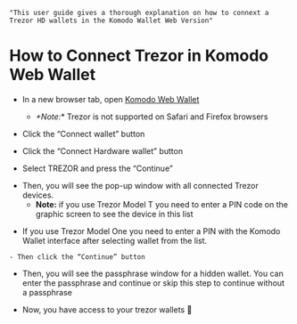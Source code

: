     "This user guide gives a thorough explanation on how to connext a Trezor HD wallets in the Komodo Wallet Web Version"


# How to Connect Trezor in Komodo Web Wallet

*   In a new browser tab, open [Komodo Web Wallet](https://app.komodoplatform.com/#/dex)
    - *+Note:** Trezor is not supported on Safari and Firefox browsers

*   Click the “Connect wallet” button

<OptimizedImage title=" How to Connect Trezor in Komodo Web Wallet" src={howToConnectTrezor1} alt=" How to Connect Trezor in Komodo Web Wallet" />

*   Click the “Connect Hardware wallet” button

<OptimizedImage title=" How to Connect Trezor in Komodo Web Wallet" src={howToConnectTrezor2} alt=" How to Connect Trezor in Komodo Web Wallet" />

*   Select TREZOR and press the “Continue”

<OptimizedImage title=" How to Connect Trezor in Komodo Web Wallet" src={howToConnectTrezor3} alt=" How to Connect Trezor in Komodo Web Wallet" />

*   Then, you will see the pop-up window with all connected Trezor devices.
    - **Note:** if you use Trezor Model T you need to enter a PIN code on the graphic screen to see the device in this list

<OptimizedImage title=" How to Connect Trezor in Komodo Web Wallet" src={howToConnectTrezor4} alt=" How to Connect Trezor in Komodo Web Wallet" />

*   If you use Trezor Model One you need to enter a PIN with the Komodo Wallet interface after selecting wallet from the list.

<OptimizedImage title=" How to Connect Trezor in Komodo Web Wallet" src={howToConnectTrezor5} alt=" How to Connect Trezor in Komodo Web Wallet" />

<OptimizedImage title=" How to Connect Trezor in Komodo Web Wallet" src={howToConnectTrezor6} alt=" How to Connect Trezor in Komodo Web Wallet" />

<OptimizedImage title=" How to Connect Trezor in Komodo Web Wallet" src={howToConnectTrezor7} alt=" How to Connect Trezor in Komodo Web Wallet" />

    - Then click the “Continue” button

*   Then, you will see the passphrase window for a hidden wallet. You can enter the passphrase and continue or skip this step to continue without a passphrase

<OptimizedImage title=" How to Connect Trezor in Komodo Web Wallet" src={howToConnectTrezor8} alt=" How to Connect Trezor in Komodo Web Wallet" />

*   Now, you have access to your trezor wallets :tada:

<OptimizedImage title=" How to Connect Trezor in Komodo Web Wallet" src={howToConnectTrezor9} alt=" How to Connect Trezor in Komodo Web Wallet" />

